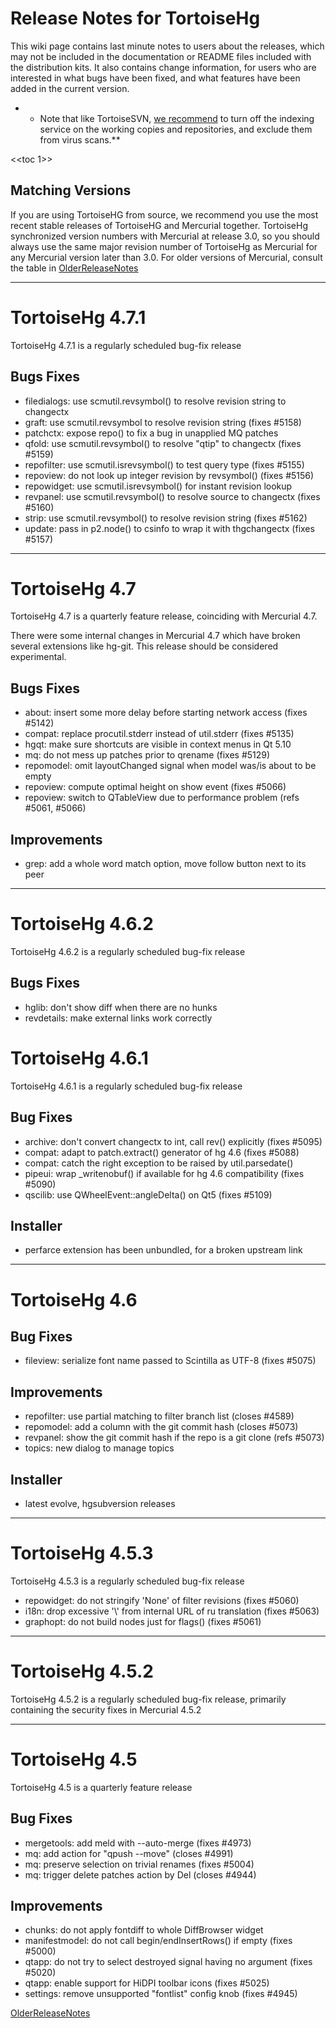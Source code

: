 ﻿= Release Notes for TortoiseHg =

This wiki page contains last minute notes to users about the releases,
which may not be included in the documentation or README files included
with the distribution kits.  It also contains change information, for
users who are interested in what bugs have been fixed, and what features
have been added in the current version.

**Note that like TortoiseSVN, [[http://www.selenic.com/pipermail/mercurial/2010-January/029680.html|we recommend]] to turn off the indexing service on the working copies and repositories, and exclude them from virus scans.**

<<toc 1>>

== Matching Versions ==

If you are using TortoiseHG from source, we recommend you use the most
recent stable releases of TortoiseHG and Mercurial together. TortoiseHg synchronized
version numbers with Mercurial at release 3.0, so you should always use the same major
revision number of TortoiseHg as Mercurial for any Mercurial version later than 3.0.
For older versions of Mercurial, consult the table in [[OlderReleaseNotes]]

----

= TortoiseHg 4.7.1 =

TortoiseHg 4.7.1 is a regularly scheduled bug-fix release

== Bugs Fixes ==

* filedialogs: use scmutil.revsymbol() to resolve revision string to changectx
* graft: use scmutil.revsymbol to resolve revision string (fixes #5158)
* patchctx: expose repo() to fix a bug in unapplied MQ patches
* qfold: use scmutil.revsymbol() to resolve "qtip" to changectx (fixes #5159)
* repofilter: use scmutil.isrevsymbol() to test query type (fixes #5155)
* repoview: do not look up integer revision by revsymbol() (fixes #5156)
* repowidget: use scmutil.isrevsymbol() for instant revision lookup
* revpanel: use scmutil.revsymbol() to resolve source to changectx (fixes #5160)
* strip: use scmutil.revsymbol() to resolve revision string (fixes #5162)
* update: pass in p2.node() to csinfo to wrap it with thgchangectx (fixes #5157)

----

= TortoiseHg 4.7 =

TortoiseHg 4.7 is a quarterly feature release, coinciding with Mercurial 4.7.

There were some internal changes in Mercurial 4.7 which have broken several extensions like hg-git.
This release should be considered experimental.

== Bugs Fixes ==

* about: insert some more delay before starting network access (fixes #5142)
* compat: replace procutil.stderr instead of util.stderr (fixes #5135)
* hgqt: make sure shortcuts are visible in context menus in Qt 5.10
* mq: do not mess up patches prior to qrename (fixes #5129)
* repomodel: omit layoutChanged signal when model was/is about to be empty
* repoview: compute optimal height on show event (fixes #5066)
* repoview: switch to QTableView due to performance problem (refs #5061, #5066)

== Improvements ==

* grep: add a whole word match option, move follow button next to its peer

----

= TortoiseHg 4.6.2 =

TortoiseHg 4.6.2 is a regularly scheduled bug-fix release

== Bugs Fixes ==

* hglib: don't show diff when there are no hunks
* revdetails: make external links work correctly

= TortoiseHg 4.6.1 =

TortoiseHg 4.6.1 is a regularly scheduled bug-fix release

== Bug Fixes ==

* archive: don't convert changectx to int, call rev() explicitly (fixes #5095)
* compat: adapt to patch.extract() generator of hg 4.6 (fixes #5088)
* compat: catch the right exception to be raised by util.parsedate()
* pipeui: wrap _writenobuf() if available for hg 4.6 compatibility (fixes #5090)
* qscilib: use QWheelEvent::angleDelta() on Qt5 (fixes #5109)

== Installer ==

* perfarce extension has been unbundled, for a broken upstream link

----

= TortoiseHg 4.6 =

== Bug Fixes ==

* fileview: serialize font name passed to Scintilla as UTF-8 (fixes #5075)

== Improvements ==

* repofilter: use partial matching to filter branch list (closes #4589)
* repomodel: add a column with the git commit hash (closes #5073)
* revpanel: show the git commit hash if the repo is a git clone (refs #5073)
* topics: new dialog to manage topics

== Installer ==

* latest evolve, hgsubversion releases

----

= TortoiseHg 4.5.3 =

TortoiseHg 4.5.3 is a regularly scheduled bug-fix release

* repowidget: do not stringify 'None' of filter revisions (fixes #5060)
* i18n:  drop excessive '\' from internal URL of ru translation (fixes #5063)
* graphopt: do not build nodes just for flags() (fixes #5061)

----

= TortoiseHg 4.5.2 =

TortoiseHg 4.5.2 is a regularly scheduled bug-fix release, primarily containing the security fixes in Mercurial 4.5.2

----

= TortoiseHg 4.5 =

TortoiseHg 4.5 is a quarterly feature release

== Bug Fixes ==

* mergetools: add meld with --auto-merge (fixes #4973)
* mq: add action for "qpush --move" (closes #4991)
* mq: preserve selection on trivial renames (fixes #5004)
* mq: trigger delete patches action by Del (closes #4944)

== Improvements ==

* chunks: do not apply fontdiff to whole DiffBrowser widget
* manifestmodel: do not call begin/endInsertRows() if empty (fixes #5000)
* qtapp: do not try to select destroyed signal having no argument (fixes #5020)
* qtapp: enable support for HiDPI toolbar icons (fixes #5025)
* settings: remove unsupported "fontlist" config knob (fixes #4945)

[[OlderReleaseNotes]]